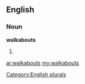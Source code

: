 ==English==

===Noun===
'''walkabouts'''

# {{plural of|[[walkabout]]}}

[[Category:English plurals]]

[[ar:walkabouts]]
[[my:walkabouts]]